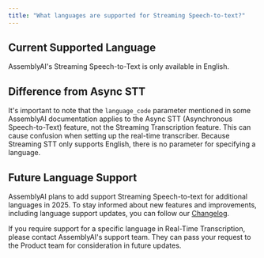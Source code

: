 ```yaml
---
title: "What languages are supported for Streaming Speech-to-text?"
---
```


## Current Supported Language

AssemblyAI's Streaming Speech-to-Text is only available in English.

## Difference from Async STT

It's important to note that the `language_code` parameter mentioned in some AssemblyAI documentation applies to the Async STT (Asynchronous Speech-to-Text) feature, not the Streaming Transcription feature. This can cause confusion when setting up the real-time transcriber. Because Streaming STT only supports English, there is no parameter for specifying a language.

## Future Language Support

AssemblyAI plans to add support Streaming Speech-to-text for additional languages in 2025. To stay informed about new features and improvements, including language support updates, you can follow our [Changelog](https://www.assemblyai.com/changelog).

<Note>
  If you require support for a specific language in Real-Time Transcription,
  please contact AssemblyAI's support team. They can pass your request to the
  Product team for consideration in future updates.
</Note>
